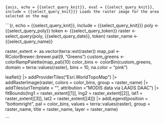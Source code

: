 ```{asis, echo = {{select_query_knit}}, eval = {{select_query_knit}}, include = {{select_query_knit}}}
Loads the raster image for the area selected on the map
```

```{r, echo = {{select_query_knit}}, include = {{select_query_knit}}}
poly <- {{select_query_poly}}
token <- {{select_query_token}}
raster <- select_query(poly, {{select_query_date}}, token)
raster_name <- {{select_query_name}}

raster_extent <- as.vector(terra::ext(raster))
map_pal <- RColorBrewer::brewer.pal(9, "Greens")
custom_greens <- colorRampPalette(map_pal)(10)
color_bins <- colorBin(custom_greens, domain = terra::values(raster), bins = 10, na.color = "pink")

leaflet() |>
  addProviderTiles("Esri.WorldTopoMap") |>
  addRasterImage(raster, colors = color_bins, group = raster_name) |>
  addTiles(urlTemplate = "", attribution = "MODIS data via LAADS DAAC") |>
  fitBounds(lng1 = raster_extent[[1]], lng2 = raster_extent[[2]], lat1 = raster_extent[[3]], lat2 = raster_extent[[4]]) |>
  addLegend(position = "bottomright", pal = color_bins, values = terra::values(raster),
            group = raster_name, title = raster_name, layer = raster_name)

```
